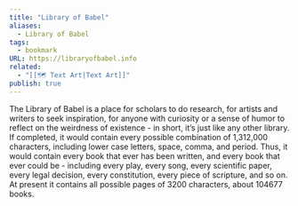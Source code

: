 ```yaml
---
title: "Library of Babel"
aliases:
  - Library of Babel
tags:
  - bookmark
URL: https://libraryofbabel.info
related:
  - "[[🗺️ Text Art|Text Art]]"
publish: true
---
```




The Library of Babel is a place for scholars to do research, for artists and writers to seek inspiration, for anyone with curiosity or a sense of humor to reflect on the weirdness of existence - in short, it’s just like any other library. If completed, it would contain every possible combination of 1,312,000 characters, including lower case letters, space, comma, and period. Thus, it would contain every book that ever has been written, and every book that ever could be - including every play, every song, every scientific paper, every legal decision, every constitution, every piece of scripture, and so on. At present it contains all possible pages of 3200 characters, about 104677 books.